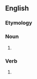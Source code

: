 ==English==

===Etymology===
{{compound|en|rumour|monger}}

===Noun===
{{en-noun}}
# {{alternative spelling of|en|rumormonger}}

===Verb===
{{en-verb}}
# {{alternative spelling of|en|rumormonger}}